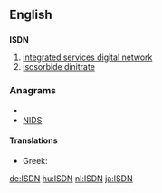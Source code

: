 ==English==

==={{initialism}}===
'''ISDN'''

# [[integrated services digital network]]
# [[isosorbide dinitrate]]

===Anagrams===
* {{alphagram|[[dins#English|dins]]}}
* [[NIDS#English|NIDS]]

====Translations====
{{rfc-level|Translations at L4+ not in L3 POS section|lang=en}}
{{trans-top}}
* Greek: {{t|el|ΨΔΕΥ}}
{{trans-mid}}
{{trans-bottom}}

[[de:ISDN]]
[[hu:ISDN]]
[[nl:ISDN]]
[[ja:ISDN]]